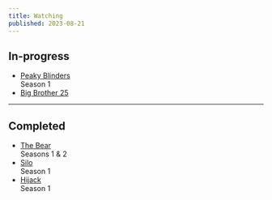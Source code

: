 ```yaml
---
title: Watching
published: 2023-08-21
---
```


## In-progress

- [Peaky Blinders](https://www.imdb.com/title/tt2442560/) <br/><span>Season 1</span>
- [Big Brother 25](https://www.imdb.com/title/tt0251497)

---

## Completed

- [The Bear](https://www.imdb.com/title/tt14452776/) <br/><span>Seasons 1 & 2</span>
- [Silo](https://www.imdb.com/title/tt14688458/) <br/><span>Season 1</span>
- [Hijack](https://www.imdb.com/title/tt19854762/) <br/><span>Season 1</span>
